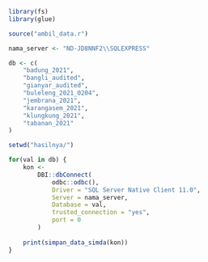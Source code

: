 
```r
library(fs)
library(glue)

source("ambil_data.r")
```


```r

nama_server <- "ND-JD8NNF2\\SQLEXPRESS"

db <- c(
    "badung_2021",
    "bangli_audited",
    "gianyar_audited",
    "buleleng_2021_0204",
    "jembrana_2021",
    "karangasem_2021",
    "klungkung_2021",
    "tabanan_2021"
)
```



```r

setwd("hasilnya/")

for(val in db) {
    kon <-
        DBI::dbConnect(
            odbc::odbc(),
            Driver = "SQL Server Native Client 11.0",
            Server = nama_server,
            Database = val,
            trusted_connection = "yes",
            port = 0
        )
    
    print(simpan_data_simda(kon))
}
```






